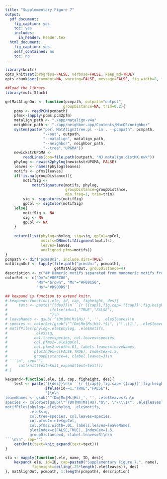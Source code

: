 ```yaml
---
title: "Supplementary Figure 7"
output: 
  pdf_document:
    fig_caption: yes
    toc: yes
    includes:
      in_header: header.tex
  html_document:
    fig_caption: yes
    self_contained: no
    toc: no
---
```

```r
library(knitr)
opts_knit$set(progress=FALSE, verbose=FALSE, keep_md=TRUE)
opts_chunk$set(comment=NA, warning=FALSE, message=FALSE, fig.width=8, fig.pos="!htb")
```
```r
##load the library
library(motifStack)
```
```r
getMatAlignOut <- function(pcmpath, outpath="output", 
                          groupDistance=NA, trim=0.2){
    pcms <- readPCM(pcmpath)
    pfms<-lapply(pcms,pcm2pfm)
    matalign_path <- "./app/matalign-v4a"
    neighbor_path <- "./app/neighbor.app/Contents/MacOS/neighbor"
    system(paste("perl MatAlign2tree.pl --in . --pcmpath", pcmpath, 
                 "--out", outpath,
                 "--matalign", matalign_path, 
                 "--neighbor", neighbor_path, 
                 "--tree","UPGMA"))
    newickstrUPGMA <- 
        readLines(con=file.path(outpath, "NJ.matalign.distMX.nwk"))
    phylog <- newick2phylog(newickstrUPGMA, FALSE)
    leaves <- names(phylog$leaves)
    motifs <- pfms[leaves]
    if(!is.na(groupDistance)){
        motifSig <- 
            motifSignature(motifs, phylog, 
                           groupDistance=groupDistance, 
                           min.freq=1, trim=trim)
        sig <- signatures(motifSig)
        gpCol <- sigColor(motifSig)
    }else{
        motifSig <- NA
        sig <- NA
        gpCol <- NA
    }
    
    return(list(phylog=phylog, sig=sig, gpCol=gpCol, 
                motifs=DNAmotifAlignment(motifs), 
                leaves=leaves, 
                unaligned.pfms=motifs))
}
pcmpath <- dir("pcmsUni", include.dirs=TRUE)
matAlignOut <- lapply(file.path("pcmsUni", pcmpath), 
                      getMatAlignOut, groupDistance=4)
description <- c("## Dimeric motifs separated from monomeric motifs from the same TF\n\nFor most dimeric clusters, one or more monomeric motifs cluster with a Drosophilar motif, suggesting that the absence of a fly TF in a dimeric cluster may be a methological difference rather than a biological one.", "", "", "", "", "", "\\FloatBarrier\n\n#### There is no monomeric motif in mammals.", "\\FloatBarrier\n\n#### The dimeric motif cluster is different from the above clusters. There are overlaps for the subunits of monomeric motif.", "\\clearpage\n\n#### For MEOX/LHX cluster, there are some exceptions like LHX6_M7193 and Lhx_M7636. The subunit of both has stong G after TAATT comparing to other monomeric motifs with stong A after TAATT.", "\\FloatBarrier\n\n### Difference by platform.\n\nThe absence of a fly TF in a dimeric cluster may be a methological difference rather than a biological one.", "", "", "\\FloatBarrier\n\n## Unique clusters", "\\clearpage\n\n## Cleaned unique clusters")
colorSet <- c("Dm"="#00FC00", 
              "Mm"="brown", "Ms"="#F69156", 
              "Hs"="#D900D9")

## kexpand is function to extend knitr.
# kexpand<-function(.ele, id, cap, figheight, des){
#     text <- paste("{{des}}\n```{r {{cap}},fig.cap='{{cap}}',fig.height={{figheight}},echo=",
#                   ifelse(id==1,"TRUE","FALSE"),
#                   "}\n
# leaveNames <- gsub('^(Dm|Mm|Ms|Hs)_', '', .ele$leaves)\n
# species <- colorSet[gsub(\"^(Dm|Mm|Ms|Hs).*$\", \"\\\\1\", .ele$leaves)]\n
# motifPiles(phylog=.ele$phylog, .ele$motifs, 
#            .ele$sig, 
#            col.tree=species, col.leaves=species, 
#            col.pfms2=.ele$gpCol, 
#            col.pfms2.width=.01, labels.leaves=leaveNames, 
#            plotIndex=c(FALSE,TRUE), IndexCex=1.5, 
#            groupDistance=4, clabel.leaves=3)\n
# ```\n", sep="")
#     cat(knit(text=knit_expand(text=text)))
# }
```

```r
kexpand<-function(.ele, id, cap, figheight, des){
    text <- paste("{{des}}\n\n```{r {{cap}},fig.cap='{{cap}}',fig.height={{figheight}},echo=",
                  ifelse(id==1,"TRUE","FALSE"),
                  "}\n\n
leaveNames <- gsub('^(Dm|Mm|Ms|Hs)_', '', .ele$leaves)\n\n
species <- colorSet[gsub(\"^(Dm|Mm|Ms|Hs).*$\", \"\\\\1\", .ele$leaves)]\n\n
motifPiles(phylog=.ele$phylog, .ele$motifs, 
           .ele$sig, 
           col.tree=species, col.leaves=species, 
           col.pfms2=.ele$gpCol, 
           col.pfms2.width=.01, labels.leaves=leaveNames, 
           plotIndex=c(FALSE,TRUE), IndexCex=1.5, 
           groupDistance=4, clabel.leaves=3)\n\n
```\n\n", sep="")
    cat(knit(text=knit_expand(text=text)))
}
```

```r
sta <- mapply(function(.ele, name, ID, des){
    kexpand(.ele, id=ID, cap=paste0("Supplementary Figure 7.", name),
            figheight=ceiling(.25*length(.ele$leaves)), des)
}, matAlignOut, pcmpath, 1:length(pcmpath), description)

```